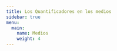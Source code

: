 ```yaml
---
title: Los Quantificadores en los medios
sidebar: true
menu: 
  main: 
    name: Medios
    weight: 4
---
```


